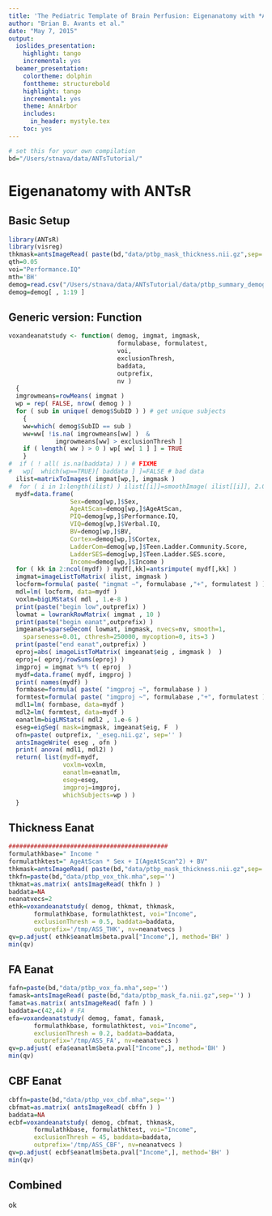 ```yaml
---
title: 'The Pediatric Template of Brain Perfusion: Eigenanatomy with *ANTsR*'
author: "Brian B. Avants et al."
date: "May 7, 2015"
output:
  ioslides_presentation:
    highlight: tango
    incremental: yes
  beamer_presentation:
    colortheme: dolphin
    fonttheme: structurebold
    highlight: tango
    incremental: yes
    theme: AnnArbor
    includes:
      in_header: mystyle.tex
    toc: yes
---
```


```r
# set this for your own compilation
bd="/Users/stnava/data/ANTsTutorial/"
```

# Eigenanatomy with ANTsR

## Basic Setup

```r
library(ANTsR)
library(visreg)
thkmask=antsImageRead( paste(bd,"data/ptbp_mask_thickness.nii.gz",sep='') )
qth=0.05
voi="Performance.IQ"
mth='BH'
demog=read.csv("/Users/stnava/data/ANTsTutorial/data/ptbp_summary_demographics.csv")
demog=demog[ , 1:19 ]
```



## Generic version: Function

```r
voxandeanatstudy <- function( demog, imgmat, imgmask,
                              formulabase, formulatest,
                              voi,
                              exclusionThresh,
                              baddata,
                              outprefix,
                              nv )
  {
  imgrowmeans=rowMeans( imgmat )
  wp = rep( FALSE, nrow( demog ) )
  for ( sub in unique( demog$SubID ) ) # get unique subjects
    {
    ww=which( demog$SubID == sub )
    ww=ww[ !is.na( imgrowmeans[ww] )  &
             imgrowmeans[ww] > exclusionThresh ]
    if ( length( ww ) > 0 ) wp[ ww[ 1 ] ] = TRUE
    }
#  if ( ! all( is.na(baddata) ) ) # FIXME
#   wp[  which(wp==TRUE)[ baddata ] ]=FALSE # bad data
  ilist=matrixToImages( imgmat[wp,], imgmask )
#  for ( i in 1:length(ilist) ) ilist[[i]]=smoothImage( ilist[[i]], 2.0 )
  mydf=data.frame(
                 Sex=demog[wp,]$Sex,
                 AgeAtScan=demog[wp,]$AgeAtScan,
                 PIQ=demog[wp,]$Performance.IQ,
                 VIQ=demog[wp,]$Verbal.IQ,
                 BV=demog[wp,]$BV,
                 Cortex=demog[wp,]$Cortex,
                 LadderCom=demog[wp,]$Teen.Ladder.Community.Score,
                 LadderSES=demog[wp,]$Teen.Ladder.SES.score,
                 Income=demog[wp,]$Income )
  for ( kk in 2:ncol(mydf) ) mydf[,kk]=antsrimpute( mydf[,kk] )
  imgmat=imageListToMatrix( ilist, imgmask )
  locform=formula( paste( "imgmat ~", formulabase ,"+", formulatest ) )
  mdl=lm( locform, data=mydf )
  voxlm=bigLMStats( mdl , 1.e-8 )
  print(paste("begin low",outprefix) )
  lowmat = lowrankRowMatrix( imgmat , 10 )
  print(paste("begin eanat",outprefix) )
  imgeanat=sparseDecom( lowmat, imgmask, nvecs=nv, smooth=1,
    sparseness=0.01, cthresh=250000, mycoption=0, its=3 )
  print(paste("end eanat",outprefix) )
  eproj=abs( imageListToMatrix( imgeanat$eig , imgmask )  )
  eproj=( eproj/rowSums(eproj) )
  imgproj = imgmat %*% t( eproj  )
  mydf=data.frame( mydf, imgproj )
  print( names(mydf) )
  formbase=formula( paste( "imgproj ~", formulabase ) )
  formtest=formula( paste( "imgproj ~", formulabase ,"+", formulatest ) )
  mdl1=lm( formbase, data=mydf )
  mdl2=lm( formtest, data=mydf )
  eanatlm=bigLMStats( mdl2 , 1.e-6 )
  eseg=eigSeg( mask=imgmask, imgeanat$eig, F  )
  ofn=paste( outprefix, '_eseg.nii.gz', sep='' )
  antsImageWrite( eseg , ofn )
  print( anova( mdl1, mdl2) )
  return( list(mydf=mydf,
               voxlm=voxlm,
               eanatlm=eanatlm,
               eseg=eseg,
               imgproj=imgproj,
               whichSubjects=wp ) )
  }
```  

## Thickness Eanat

```r
############################################
formulathkbase=" Income "
formulathktest=" AgeAtScan * Sex + I(AgeAtScan^2) + BV"
thkmask=antsImageRead( paste(bd,"data/ptbp_mask_thickness.nii.gz",sep='') )
thkfn=paste(bd,"data/ptbp_vox_thk.mha",sep='')
thkmat=as.matrix( antsImageRead( thkfn ) )
baddata=NA
neanatvecs=2
ethk=voxandeanatstudy( demog, thkmat, thkmask,
       formulathkbase, formulathktest, voi="Income",
       exclusionThresh = 0.5, baddata=baddata,
       outprefix='/tmp/ASS_THK', nv=neanatvecs )
qv=p.adjust( ethk$eanatlm$beta.pval["Income",], method='BH' )
min(qv)
```


## FA Eanat

```r
fafn=paste(bd,"data/ptbp_vox_fa.mha",sep='')
famask=antsImageRead( paste(bd,"data/ptbp_mask_fa.nii.gz",sep='') )
famat=as.matrix( antsImageRead( fafn ) )
baddata=c(42,44) # FA
efa=voxandeanatstudy( demog, famat, famask,
       formulathkbase, formulathktest, voi="Income",
       exclusionThresh = 0.2, baddata=baddata,
       outprefix='/tmp/ASS_FA', nv=neanatvecs )
qv=p.adjust( efa$eanatlm$beta.pval["Income",], method='BH' )
min(qv)
```

## CBF Eanat

```r
cbffn=paste(bd,"data/ptbp_vox_cbf.mha",sep='')
cbfmat=as.matrix( antsImageRead( cbffn ) )
baddata=NA
ecbf=voxandeanatstudy( demog, cbfmat, thkmask,
       formulathkbase, formulathktest, voi="Income",
       exclusionThresh = 45, baddata=baddata,
       outprefix='/tmp/ASS_CBF', nv=neanatvecs )
qv=p.adjust( ecbf$eanatlm$beta.pval["Income",], method='BH' )
min(qv)
```

## Combined

ok
